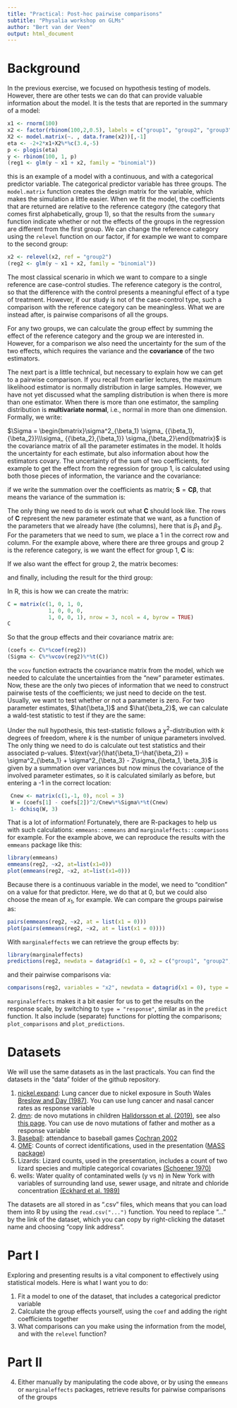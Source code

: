 ```yaml
---
title: "Practical: Post-hoc pairwise comparisons"
subtitle: "Physalia workshop on GLMs"
author: "Bert van der Veen"
output: html_document
---
```


# Background

In the previous exercise, we focused on hypothesis testing of models. However, there are other tests we can do that can provide valuable information about the model. It is the tests that are reported in the summary of a model:

```r
x1 <- rnorm(100)
x2 <- factor(rbinom(100,2,0.5), labels = c("group1", "group2", "group3"))
X2 <- model.matrix(~. , data.frame(x2))[,-1]
eta <- -2+2*x1+X2%*%c(3.4,-5)
p <- plogis(eta)
y <- rbinom(100, 1, p)
(reg1 <- glm(y ~ x1 + x2, family = "binomial"))
```

this is an example of a model with a continuous, and with a categorical predictor variable. The categorical predictor variable has three groups. The `model.matrix` function creates the design matrix for the variable, which makes the simulation a little easier. When we fit the model, the coefficients that are returned are relative to the reference category (the category that comes first alphabetically, group 1), so that the results from the `summary` function indicate whether or not the effects of the groups in the regression are different from the first group. We can change the reference category using the `relevel` function on our factor, if for example we want to compare to the second group:

```r
x2 <- relevel(x2, ref = "group2")
(reg2 <- glm(y ~ x1 + x2, family = "binomial"))
```

The most classical scenario in which we want to compare to a single reference are case-control studies. The reference category is the control, so that the difference with the control presents a meaningful effect of a type of treatment. However, if our study is not of the case-control type, such a comparison with the reference category can be meaningless. What we are instead after, is pairwise comparisons of all the groups.

For any two groups, we can calculate the group effect by summing the effect of the reference category and the group we are interested in. However, for a comparison we also need the uncertainty for the sum of the two effects, which requires the variance and the **covariance** of the two estimators.

The next part is a little technical, but necessary to explain how we can get to a pairwise comparison. If you recall from earlier lectures, the maximum likelihood estimator is normally distribution in large samples. However, we have not yet discussed what the sampling distribution is when there is more than one estimator. When there is more than one estimator, the sampling distribution is **multivariate normal**, i.e., normal in more than one dimension. Formally, we write:

\begin{equation}
\hat{\boldsymbol{\beta}} \sim \mathcal{N}(\boldsymbol{\beta}, \boldsymbol{\Sigma})
\end{equation}

$\Sigma = \begin{bmatrix}\sigma^2_{\beta_1} \sigma_ {{\beta_1},{\beta_2}}\\\sigma_ {{\beta_2},{\beta_1}} \sigma_{\beta_2}\end{bmatrix}$ is the covariance matrix of all the parameter estimates in the model. It holds the uncertainty for each estimate, but also information about how the estimators covary. The uncertainty of the sum of two coefficients, for example to get the effect from the regression for group 1, is calculated using both those pieces of information, the variance and the covariance:

\begin{equation}
\text{var}(\hat{\beta}_1 + \hat{\beta}_3) = \sigma^2_{\beta_1} + \sigma^2_{\beta_3} + 2\sigma_{\beta_1, \beta_3}
\end{equation}

if we write the summation over the coefficients as matrix; $\textbf{S} = \textbf{C}\boldsymbol{\beta}$, that means the variance of the summation is:

\begin{equation}
\text{var}(\beta_1 + \beta_3) = \textbf{S}
\end{equation}

The only thing we need to do is work out what $\textbf{C}$ should look like. The rows of $\textbf{C}$ represent the new parameter estimate that we want, as a function of the parameters that we already have (the columns), here that is $\beta_1$ and $\beta_3$. For the parameters that we need to sum, we place a 1 in the correct row and column. For the example above, where there are three groups and group 2 is the reference category, is we want the effect for group 1, $\textbf{C}$ is:

\begin{equation}
\textbf{C} = \begin{bmatrix}1 0 1 0 \end{bmatrix}
\end{equation}

If we also want the effect for group 2, the matrix becomes:


\begin{equation}
\textbf{C} = \begin{bmatrix}
1 0 1 0 \\
1 0 0 0
\end{bmatrix}
\end{equation}
 
and finally, including the result for the third group:


\begin{equation}
\textbf{C} = \begin{bmatrix}
1 0 1 0 \\
1 0 0 0 \\
1 0 0 1
\end{bmatrix}
\end{equation}

In R, this is how we can create the matrix:

```r
C = matrix(c(1, 0, 1, 0,
             1, 0, 0, 0,
             1, 0, 0, 1), nrow = 3, ncol = 4, byrow = TRUE)
C
```

So that the group effects and their covariance matrix are:

```r
(coefs <- C%*%coef(reg2))
(Sigma <- C%*%vcov(reg2)%*%t(C))
```
 the `vcov` function extracts the covariance matrix from the model, which we needed to calculate the uncertainties from the "new" parameter estimates. Now, these are the only two pieces of information that we need to construct pairwise tests of the coefficients; we just need to decide on the test. Usually, we want to test whether or not a parameter is zero. For two parameter estimates, $\hat{\beta_1}$ and $\hat{\beta_2}$, we can calculate a wald-test statistic to test if they are the same:
 
 \begin{equation}
 W = \frac{(\hat{\beta}_1 - \hat{\beta_2})}{\text{var}(\hat{\beta_1}-\hat{\beta_2)}}
 \end{equation}
 
Under the null hypothesis, this test-statistic follows a $\chi^2$-distribution with $k$ degrees of freedom, where $k$ is the number of unique parameters involved. The only thing we need to do is calculate out test statistics and their associated p-values. $\text{var}(\hat{\beta_1}-\hat{\beta_2}) = \sigma^2_{\beta_1} + \sigma^2_{\beta_3} - 2\sigma_{\beta_1, \beta_3}$ is given by a summation over variances but now minus the covariance of the involved parameter estimates, so it is calculated similarly as before, but entering a -1 in the correct location:
 
```r
 Cnew <- matrix(c(1,-1, 0), ncol = 3)
 W = (coefs[1] - coefs[2])^2/Cnew%*%Sigma%*%t(Cnew)
 1- dchisq(W, 3)
```
 
 That is a lot of information! Fortunately, there are R-packages to help us with such calculations: `emmeans::emmeans` and `marginaleffects::comparisons` for example. For the example above, we can reproduce the results with the `emmeans` package like this:
 
```r
library(emmeans)
emmeans(reg2, ~x2, at=list(x1=0))
plot(emmeans(reg2, ~x2, at=list(x1=0)))
```
 
Because there is a continuous variable in the model, we need to "condition" on a value for that predictor. Here, we do that at 0, but we could also choose the mean of $x_1$, for example. We can compare the groups pairwise as:

```r
pairs(emmeans(reg2, ~x2, at = list(x1 = 0)))
plot(pairs(emmeans(reg2, ~x2, at = list(x1 = 0))))
```

With `marginaleffects` we can retrieve the group effects by:

```r
library(marginaleffects)
predictions(reg2, newdata = datagrid(x1 = 0, x2 = c("group1", "group2",  "group3")), type = "link")
```
 
and their pairwise comparisons via:

```r
comparisons(reg2, variables = "x2", newdata = datagrid(x1 = 0), type = "link")
```
 
`marginaleffects` makes it a bit easier for us to get the results on the response scale, by switching to `type = "response"`, similar as in the `predict` function. It also include (separate) functions for plotting the comparisons; `plot_comparisons` and `plot_predictions`.
 
# Datasets

We will use the same datasets as in the last practicals. You can find the datasets in the "data" folder of the github repository.

1. [nickel.expand](https://raw.githubusercontent.com/BertvanderVeen/GLM-workshop/refs/heads/main/data/nickel.expand.csv): Lung cancer due to nickel exposure in South Wales [Breslow and Day (1987)](https://pubmed.ncbi.nlm.nih.gov/3329634/). You can use lung cancer and nasal cancer rates as response variable
2. [dmn](https://raw.githubusercontent.com/BertvanderVeen/GLM-workshop/refs/heads/main/data/dmn.csv): de novo mutations in children [Halldorsson et al. (2019)](https://www.science.org/doi/10.1126/science.aau1043), see also [this page](https://mccoy-lab.github.io/hgv_modules/setup.html). You can use de novo mutations of father and mother as a response variable
3. [Baseball](https://raw.githubusercontent.com/BertvanderVeen/GLM-workshop/refs/heads/main/data/Baseball.csv): attendance to baseball games [Cochran 2002](https://jse.amstat.org/v10n2/datasets.cochran.html)
4. [OME](https://raw.githubusercontent.com/BertvanderVeen/GLM-workshop/refs/heads/main/data/OME.csv): Counts of correct identifications, used in the presentation ([MASS package](https://rdrr.io/cran/MASS/man/OME.html))
5. Lizards: Lizard counts, used in the presentation, includes a count of two lizard species and multiple categorical covariates [(Schoener 1970)](https://esajournals.onlinelibrary.wiley.com/doi/10.2307/1935376)
6. wells: Water quality of contaminated wells (y vs n) in New York with variables of surrounding land use, sewer usage, and nitrate and chloride concentration [(Eckhard et al. 1989)](https://pubs.usgs.gov/publication/wri864142)
 
The datasets are all stored in as ".csv" files, which means that you can load them into R by using the `read.csv("...")` function. You need to replace "..." by the link of the dataset, which you can copy by right-clicking the dataset name and choosing "copy link address".

# Part I

Exploring and presenting results is a vital component to effectively using statistical models. Here is what I want you to do:

1. Fit a model to one of the dataset, that includes a categorical predictor variable
2. Calculate the group effects yourself, using the `coef` and adding the right coefficients together
3. What comparisons can you make using the information from the model, and with the `relevel` function?

# Part II

4. Either manually by manipulating the code above, or by using the `emmeans` or `marginaleffects` packages, retrieve results for pairwise comparisons of the groups

 
 
 
 